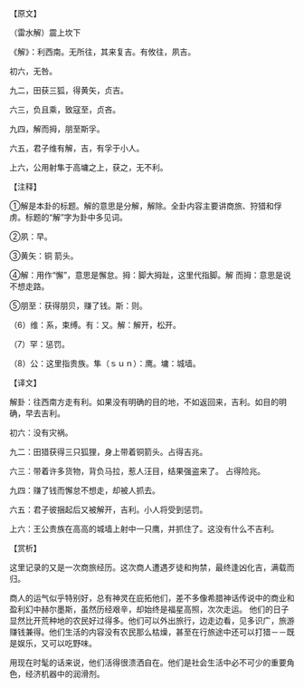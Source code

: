 

【原文】

（雷水解）震上坎下

《解》：利西南。无所往，其来复吉。有攸往，夙吉。

初六，无咎。

九二，田获三狐，得黄矢，贞吉。

六三，负且乘，致寇至，贞吝。

九四，解而拇，朋至斯孚。

六五，君子维有解，吉，有孚于小人。

上六，公用射隼于高墉之上，获之，无不利。

【注释】

①解是本卦的标题。解的意思是分解，解除。全卦内容主要讲商旅、狩猎和俘虏。标题的“解”字为卦中多见词。

②夙：早。

③黄矢：铜 箭头。

④解：用作“懈”，意思是懈怠。拇：脚大拇趾，这里代指脚。解 而拇：意思是说不想走路。

⑤朋至：获得朋贝，赚了钱。斯：则。

（6）维：系，束缚。有：又。解：解开，松开。

（7）罕：惩罚。

（8）公：这里指贵族。隼（ｓｕｎ）：鹰。墉：城墙。

【译文】

解卦：往西南方走有利。如果没有明确的目的地，不如返回来，吉利。如目的明确，早去吉利。

初六：没有灾祸。

九二：田猎获得三只狐狸，身上带着铜箭头。占得吉兆。

六三：带着许多货物，背负马拉，惹人汪目，结果强盗来了。 占得险兆。

九四：赚了钱而懈怠不想走，却被人抓去。

六五：君子彼捆起后又被解开，吉利。小人将受到惩罚。

上六：王公贵族在高高的城墙上射中一只鹰，并抓住了。这没有什么不吉利。

【赏析】

这里记录的又是一次商旅经历。这次商人遭遇歹徒和拘禁，最终逢凶化吉，满载而归。

商人的运气似乎特别好，总有神灵在庇拓他们，差不多像希腊神话传说中的商业和盈利幻中赫尔墨斯，虽然历经艰辛，却始终是福星高照，次次走运。 他们的日子显然比开荒种地的农民好过得多。他们可以外出旅行，边走边看，见多识广，旅游赚钱兼得。他们生活的内容没有农民那么枯燥，甚至在行旅途中还可以打猎－－既是娱乐，又可以吃野味。

用现在时髦的话来说，他们活得很溃洒自在。他们是社会生活中必不可少的重要角色，经济机器中的润滑剂。

